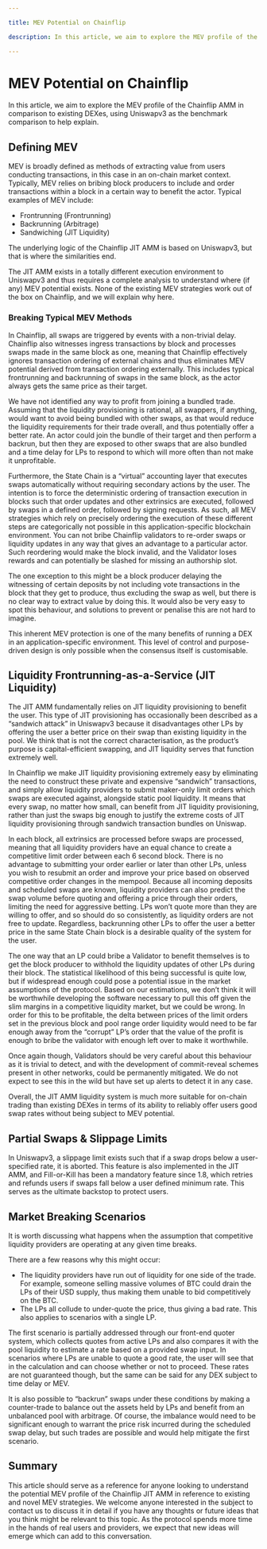 ```yaml
---

title: MEV Potential on Chainflip

description: In this article, we aim to explore the MEV profile of the Chainflip AMM in comparison to existing DEXes, using Uniswapv3 as the benchmark comparison to help explain.

---
```


# MEV Potential on Chainflip

In this article, we aim to explore the MEV profile of the Chainflip AMM in comparison to existing DEXes, using Uniswapv3 as the benchmark comparison to help explain.

## Defining MEV

MEV is broadly defined as methods of extracting value from users conducting transactions, in this case in an on-chain market context. Typically, MEV relies on bribing block producers to include and order transactions within a block in a certain way to benefit the actor. Typical examples of MEV include:

- Frontrunning (Frontrunning)
- Backrunning (Arbitrage)
- Sandwiching (JIT Liquidity)

The underlying logic of the Chainflip JIT AMM is based on Uniswapv3, but that is where the similarities end.

The JIT AMM exists in a totally different execution environment to Uniswapv3 and thus requires a complete analysis to understand where (if any) MEV potential exists. None of the existing MEV strategies work out of the box on Chainflip, and we will explain why here.

### Breaking Typical MEV Methods

In Chainflip, all swaps are triggered by events with a non-trivial delay. Chainflip also witnesses ingress transactions by block and processes swaps made in the same block as one, meaning that Chainflip effectively ignores transaction ordering of external chains and thus eliminates MEV potential derived from transaction ordering externally. This includes typical frontrunning and backrunning of swaps in the same block, as the actor always gets the same price as their target.&#x20;

We have not identified any way to profit from joining a bundled trade. Assuming that the liquidity provisioning is rational, all swappers, if anything, would want to avoid being bundled with other swaps, as that would reduce the liquidity requirements for their trade overall, and thus potentially offer a better rate. An actor could join the bundle of their target and then perform a backrun, but then they are exposed to other swaps that are also bundled and a time delay for LPs to respond to which will more often than not make it unprofitable.

Furthermore, the State Chain is a “virtual” accounting layer that executes swaps automatically without requiring secondary actions by the user. The intention is to force the deterministic ordering of transaction execution in blocks such that order updates and other extrinsics are executed, followed by swaps in a defined order, followed by signing requests. As such, all MEV strategies which rely on precisely ordering the execution of these different steps are categorically not possible in this application-specific blockchain environment. You can not bribe Chainflip validators to re-order swaps or liquidity updates in any way that gives an advantage to a particular actor. Such reordering would make the block invalid, and the Validator loses rewards and can potentially be slashed for missing an authorship slot.

The one exception to this might be a block producer delaying the witnessing of certain deposits by not including vote transactions in the block that they get to produce, thus excluding the swap as well, but there is no clear way to extract value by doing this. It would also be very easy to spot this behaviour, and solutions to prevent or penalise this are not hard to imagine.

This inherent MEV protection is one of the many benefits of running a DEX in an application-specific environment. This level of control and purpose-driven design is only possible when the consensus itself is customisable.

## Liquidity Frontrunning-as-a-Service (JIT Liquidity)

The JIT AMM fundamentally relies on JIT liquidity provisioning to benefit the user. This type of JIT provisioning has occasionally been described as a “sandwich attack” in Uniswapv3 because it disadvantages other LPs by offering the user a better price on their swap than existing liquidity in the pool. We think that is not the correct characterisation, as the product’s purpose is capital-efficient swapping, and JIT liquidity serves that function extremely well.&#x20;

In Chainflip we make JIT liquidity provisioning extremely easy by eliminating the need to construct these private and expensive “sandwich” transactions, and simply allow liquidity providers to submit maker-only limit orders which swaps are executed against, alongside static pool liquidity. It means that every swap, no matter how small, can benefit from JIT liquidity provisioning, rather than just the swaps big enough to justify the extreme costs of JIT liquidity provisioning through sandwich transaction bundles on Uniswap.

In each block, all extrinsics are processed before swaps are processed, meaning that all liquidity providers have an equal chance to create a competitive limit order between each 6 second block. There is no advantage to submitting your order earlier or later than other LPs, unless you wish to resubmit an order and improve your price based on observed competitive order changes in the mempool. Because all incoming deposits and scheduled swaps are known, liquidity providers can also predict the swap volume before quoting and offering a price through their orders, limiting the need for aggressive betting. LPs won’t quote more than they are willing to offer, and so should do so consistently, as liquidity orders are not free to update. Regardless, backrunning other LPs to offer the user a better price in the same State Chain block is a desirable quality of the system for the user.

The one way that an LP could bribe a Validator to benefit themselves is to get the block producer to withhold the liquidity updates of other LPs during their block. The statistical likelihood of this being successful is quite low, but if widespread enough could pose a potential issue in the market assumptions of the protocol. Based on our estimations, we don’t think it will be worthwhile developing the software necessary to pull this off given the slim margins in a competitive liquidity market, but we could be wrong. In order for this to be profitable, the delta between prices of the limit orders set in the previous block and pool range order liquidity would need to be far enough away from the “corrupt” LP’s order that the value of the profit is enough to bribe the validator with enough left over to make it worthwhile.&#x20;

Once again though, Validators should be very careful about this behaviour as it is trivial to detect, and with the development of commit-reveal schemes present in other networks, could be permanently mitigated. We do not expect to see this in the wild but have set up alerts to detect it in any case.

Overall, the JIT AMM liquidity system is much more suitable for on-chain trading than existing DEXes in terms of its ability to reliably offer users good swap rates without being subject to MEV potential.

## Partial Swaps & Slippage Limits

In Uniswapv3, a slippage limit exists such that if a swap drops below a user-specified rate, it is aborted. This feature is also implemented in the JIT AMM, and Fill-or-Kill has been a mandatory feature since 1.8, which retries and refunds users if swaps fall below a user defined minimum rate. This serves as the ultimate backstop to protect users.

## Market Breaking Scenarios

It is worth discussing what happens when the assumption that competitive liquidity providers are operating at any given time breaks.

There are a few reasons why this might occur:

- The liquidity providers have run out of liquidity for one side of the trade. For example, someone selling massive volumes of BTC could drain the LPs of their USD supply, thus making them unable to bid competitively on the BTC.
- The LPs all collude to under-quote the price, thus giving a bad rate. This also applies to scenarios with a single LP.

The first scenario is partially addressed through our front-end quoter system, which collects quotes from active LPs and also compares it with the pool liquidity to estimate a rate based on a provided swap input. In scenarios where LPs are unable to quote a good rate, the user will see that in the calculation and can choose whether or not to proceed. These rates are not guaranteed though, but the same can be said for any DEX subject to time delay or MEV.

It is also possible to “backrun” swaps under these conditions by making a counter-trade to balance out the assets held by LPs and benefit from an unbalanced pool with arbitrage. Of course, the imbalance would need to be significant enough to warrant the price risk incurred during the scheduled swap delay, but such trades are possible and would help mitigate the first scenario.

## Summary

This article should serve as a reference for anyone looking to understand the potential MEV profile of the Chainflip JIT AMM in reference to existing and novel MEV strategies. We welcome anyone interested in the subject to contact us to discuss it in detail if you have any thoughts or future ideas that you think might be relevant to this topic. As the protocol spends more time in the hands of real users and providers, we expect that new ideas will emerge which can add to this conversation.
